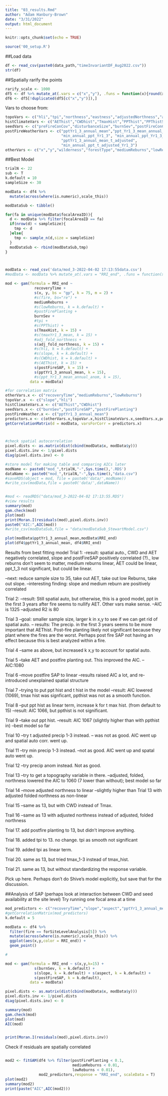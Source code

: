 ```yaml
---
title: "03_results.Rmd"
author: "Adam Hanbury-Brown"
date: "3/31/2022"
output: html_document
---
```


```r
knitr::opts_chunk$set(echo = TRUE)
```


```r
source('00_setup.R')
```


##Load data
```r
df <- read_csv(paste0(data_path,"timeInvariantDF_Aug2022.csv"))
str(df)
```
##Spatially rarify the points
```r
rarify_scale <- 1000
df5 <- df %>% mutate_at(.vars = c("x","y"), .funs = function(x){round(x/rarify_scale,0)})
df6 <- df5[!duplicated(df5[c("x","y")]),]
```


Vars to choose from:
```r
topoVars <- c("hli","tpi","northness","eastness","adjustedNorthness","adj_fold_northness","slope","elevation")
histClimateVars <- c("AEThist","CWDhist","TmaxHist","PPThist","PPThistSD","TmaxHistSD")
seedVars <- c("preFireConCov","disturbanceSize","burnSev","postFireConCov","postFireSAP","postFirePlanting")
postFireWeatherVars <- c("pptYr1_3_annual_mean","ppt_Yr1_3_mean_annual_anom",
                         "min_annual_ppt_Yr1_3", "min_annual_ppt_Yr1_3_anom",
                         "pptYr1_3_annual_mean_t_adjusted",
                         "min_annual_ppt_t_adjusted_Yr1_3")
otherVars <- c("x","y","wilderness","forestType","mediumReburns","lowReburns","recoveryTime","fire")
```


##Best Model

```r
trialN <- 22
sub <- T
k.default = 10
sampleSize <- 30

modData <- df4 %>%
  mutate(across(where(is.numeric),scale_this)) 

modDataSub <- tibble()

for(fa in unique(modData$focalAreaID)){
  d <- modData %>% filter(focalAreaID == fa)
  if(nrow(d) < sampleSize){
    tmp <- d
  }else{
    tmp <- sample_n(d,size = sampleSize)
  }
  modDataSub <- rbind(modDataSub,tmp)
}



modData <- read_csv('data/mod_3-2022-04-02 17:13:55data.csv')
#modData <- modData %>% mutate_at(.vars = "RRI_end", .funs = function(x){ (x * 0.3856) + 0.5110378 } )

mod <- gam(formula = RRI_end ~ 
             recoveryTime + 
             s(x, y, bs = "gp", k = 75, m = 2) +
             #s(fire, bs="re") +
             mediumReburns +
             #s(lowReburns, k = k.default) +
             #postFirePlanting +
             burnSev +
             #tpi +
             #s(PPThist) +
             s(TmaxHist, k = 15) +
             #s(tmaxYr1_3_mean, k = 15) +
             #adj_fold_northness +
             s(adj_fold_northness, k = 15) +
             #s(hli, k = k.default) + 
             #s(slope, k = k.default) +
             #s(CWDhist, k = k.default) +
             #s(AEThist, k = 15) +
             s(postFireSAP, k = 15) +
             s(pptYr1_3_annual_mean, k = 15),
             #s(ppt_Yr1_3_mean_annual_anom, k = 15),
           data = modData)

#for correlation matrix
otherVars.x <- c("recoveryTime","mediumReburns","lowReburns")
topoVar.x  <- c("slope","hli")
histClimateVars.x <- c("AEThist","CWDhist")
seedVars.x <- c("burnSev","postFireSAP","postFirePlanting")
postFireWeather.x <- c("pptYr1_3_annual_mean")
predictors.x <- c(otherVars.x,topoVar.x,histClimateVars.x,seedVars.x,postFireWeather.x)
getCorrelationMatrix(d = modData, varsForCorr = predictors.x)



#check spatial autocorrelation
pixel.dists <- as.matrix(dist(cbind(modData$x, modData$y)))
pixel.dists.inv <- 1/pixel.dists
diag(pixel.dists.inv) <- 0

#store model for making table and comparing AICs later
modName <- paste0("mod_",trialN,"-",Sys.time(),'.RDS')
dataName <- paste0("mod_",trialN,"-",Sys.time(),"data.csv")
#saveRDS(object = mod, file = paste0('data/',modName))
#write_csv(modData,file = paste0('data/',dataName))


#mod <- readRDS("data/mod_3-2022-04-02 17:13:55.RDS")
#view results
summary(mod)
gam.check(mod)
plot(mod)
print(Moran.I(residuals(mod),pixel.dists.inv))
paste0("AIC:",AIC(mod))
#write_csv(modDataSub,file = "data/modDataSub_StewartModel.csv")
```





```r
plot(modData$pptYr1_3_annual_mean,modData$RRI_end)
plot(df4$pptYr1_3_annual_mean, df4$RRI_end)
```


Results from best fitting model
Trial 1: 
-result: spatial auto., CWD and AET negatively correlated, slope and postFireSAP positively correlated (?)., low reburns don't seem to matter, medium reburns linear, AET could be linear, ppt_1_3 not significant, but could be linear.

--next: reduce sample size to 35, take out AET, take out low Reburns, take out slope.
--interesting finding: slope and medium reburn are positively correlated

Trial 2: 
--result: Still spatial auto, but otherwise, this is a good model, ppt in the first 3 years after fire seems to nullify AET. Other vars make sense.
--AIC is 1325
--adjusted R2 is 80 

Trial 3
--goal: smaller sample size, larger k in x,y to see if we can get rid of spatial auto.
-- results: The precip. in the first 3 years seems to be more important that AEThist. Post-fire planting likely not significant because they plant where the fires are the worst. Perhaps post fire SAP not having an effect because this is best analyzed within a fire.

Trial 4
--same as above, but increased k x,y to account for spatial auto.

Trial 5
--take AET and postfire planting out. This improved the AIC.
--AIC:1080

Trial 6
--move postfire SAP to linear
--results raised AIC a lot, and re-introduced unexplained spatial structure

Trial 7
--trying to put ppt hist and t hist in the model
--result: AIC lowered (1069), tmax hist was signficant, ppthist was not as a smooth function.

Trial 8
--put ppt hist as linear term, increase k for t max hist. (from default to 15)
--result: AIC 1066, but ppthist is not significant.

Trial 9
--take out ppt hist.
--result: AIC 1067 (slightly higher than with ppthist in)
--best model so far

Trial 10
--try t adjusted precip 1-3 instead.
-- was not as good. AIC went up and spatial auto corr. went up.

Trial 11
--try min precip 1-3 instead.
--not as good. AIC went up and spatal auto went up.

Trial 12
--try precip anom instead. Not as good.

Trial 13
--try to get a topography variable in there.
--adjusted, folded, northness lowered the AIC to 1060 (7 lower than without); best model so far

Trial 14
--move adjusted northness to linear
--slightly higher than Trial 13 with adjusted folded northness as non-linear

Trial 15
--same as 13, but with CWD instead of Tmax.

Trail 16
--same as 13 with adjusted northness instead of adjusted, folded northness

Trial 17. add postfire planting to 13, but didn't improve anything. 

Trial 18. added tpi to 13. no change. tpi as smooth not significant

Trial 19. added tpi as linear term.

Trial 20. same as 13, but tried tmax_1-3 instead of tmax_hist.

Trial 21. same as 13, but without standardizing the response variable.

Pick up here. Perhaps don't do Shive's model explicitly, but save that for the discussion.



##Analysis of SAP (perhaps look at interaction between CWD and seed availability at the site level)
Try running one focal area at a time
```r
mod_predictors <- c("recoveryTime","slope","aspect","pptYr1_3_annual_mean","burnSev","postFireSAP")
#getCorrelationMatrix(mod_predictors)
k.default = 5

modData <- df4 %>%
  filter(fire == forSiteLevelAnalysis[5]) %>%
  mutate(across(where(is.numeric),scale_this)) %>%
  ggplot(aes(x,y,color = RRI_end)) +
  geom_point()

#

mod <- gam(formula = RRI_end ~ s(x,y,k=15) +
             s(burnSev, k = k.default) +
             s(slope, k = k.default) + s(aspect, k = k.default) + 
             s(postFireSAP, k = k.default),
           data = modData)

pixel.dists <- as.matrix(dist(cbind(modData$x, modData$y)))
pixel.dists.inv <- 1/pixel.dists
diag(pixel.dists.inv) <- 0

summary(mod)
gam.check(mod)
plot(mod)
AIC(mod)


print(Moran.I(residuals(mod),pixel.dists.inv))
```


Check if residuals are spatially correlated
```r

```






```r
mod2 <- fitGAM(df4 %>% filter(postFirePlanting < 0.1,
                              mediumReburns < 0.01,
                              lowReburns < 0.01),
               mod2_predictors,response = "RRI_end", scaleData = T)
plot(mod2)
summary(mod2)
print(paste("AIC",AIC(mod2)))
```


